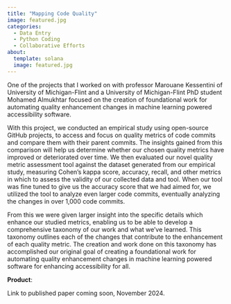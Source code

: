 ```yaml
---
title: "Mapping Code Quality"
image: featured.jpg
categories:
  - Data Entry
  - Python Coding
  - Collaborative Efforts
about: 
  template: solana
  image: featured.jpg
---
```


One of the projects that I worked on with professor Marouane Kessentini of University of Michigan-Flint and a University of Michigan-Flint PhD student Mohamed Almukhtar focused on the creation of foundational work for automating quality enhancement changes in machine learning powered accessibility software.  

With this project, we conducted an empirical study using open-source GitHub projects, to access and focus on quality metrics of code commits and compare them with their parent commits. The insights gained from this comparison will help us determine whether our chosen quality metrics have improved or deteriorated over time. We then evaluated our novel quality metric assessment tool against the dataset generated from our empirical study, measuring Cohen's kappa score, accuracy, recall, and other metrics in which to assess the validity of our collected data and tool. When our tool was fine tuned to give us the accuracy score that we had aimed for, we utilized the tool to analyze even larger code commits, eventually analyzing the changes in over 1,000 code commits. 

From this we were given larger insight into the specific details which enhance our studied metrics, enabling us to be able to develop a comprehensive taxonomy of our work and what we've learned. This taxonomy outlines each of the changes that contribute to the enhancement of each quality metric. The creation and work done on this taxonomy has accomplished our original goal of creating a foundational work for automating quality enhancement changes in machine learning powered software for enhancing accessibility for all. 

**Product**:

Link to published paper coming soon, November 2024. 